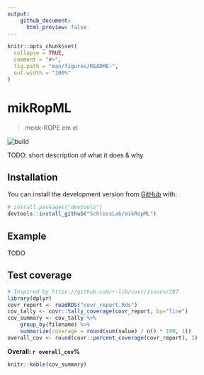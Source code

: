 ```yaml
---
output: 
    github_document:
      html_preview: false
---
```


<!-- README.md is generated from README.Rmd. Please edit that file -->

```r
knitr::opts_chunk$set(
  collapse = TRUE,
  comment = "#>",
  fig.path = "man/figures/README-",
  out.width = "100%"
)
```

# mikRopML

> meek-ROPE em el

<!-- badges: start -->
![build](https://github.com/SchlossLab/ML_pipeline_microbiome/workflows/build/badge.svg)
<!-- badges: end -->

TODO: short description of what it does & why

## Installation

You can install the development version from [GitHub](https://github.com/) with:

``` r
# install.packages("devtools")
devtools::install_github("SchlossLab/mikRopML")
```

## Example

TODO

## Test coverage

```r
# Inspired by https://github.com/r-lib/covr/issues/207
library(dplyr)
covr_report <- readRDS("covr_report.Rds")
cov_tally <- covr::tally_coverage(covr_report, by="line")
cov_summary <- cov_tally %>%
    group_by(filename) %>%
    summarize(coverage = round(sum(value) / n() * 100, 1))
overall_cov <- round(covr::percent_coverage(covr_report), 1)
```
**Overall: `r overall_cov`%**

```r
knitr::kable(cov_summary)
```
